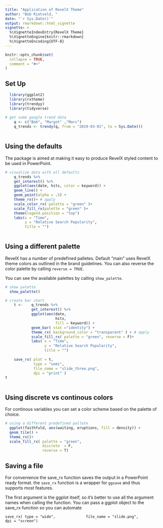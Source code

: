 ```yaml
---
title: "Application of RevelX Theme"
author: "Bob Rietveld, "
date: "`r Sys.Date()`"
output: rmarkdown::html_vignette
vignette: >
  %\VignetteIndexEntry{RevelX Theme}
  %\VignetteEngine{knitr::rmarkdown}
  %\VignetteEncoding{UTF-8}
---
```


```r
knitr::opts_chunk$set(
  collapse = TRUE,
  comment = "#>"
)
```



## Set Up



```r

  library(ggplot2)
  library(rxtheme)
  library(trendyy)
  library(tidyverse)
    
# get some google trend data
    q <- c("Bob", "Margot" ,"Marc")
    q_trends <- trendy(q, from = "2019-03-01", to = Sys.Date())
    
```


## Using the defaults

The package is aimed at making it easy to produce RevelX styled content to be used in PowerPoint.

```r
# visualize data with all defaults
    q_trends %>% 
    get_interest() %>% 
    ggplot(aes(date, hits, color = keyword)) +
    geom_line() +
    geom_point(alpha = .5) +
    theme_rx()+ # apply 
    scale_color_rx( palette = "green" )+
    scale_fill_rx(palette = "green" )+
    theme(legend.position = "top")
    labs(x = "Time", 
         y = "Relative Search Popularity",
         title = "")
    
```



## Using a different palette

RevelX has a number of predefined palletes. Default "main" uses RevelX theme colors as outlined in the brand guidelines. You can also reverse the color palette by calling ` reverse = TRUE`. 

You can see the available palettes by calling `show_palette`.


```r

# show palette
  show_palette()

# create bar chart
    t <-    q_trends %>% 
            get_interest() %>% 
            ggplot(aes(date, 
                       hits, 
                       fill = keyword)) +
            geom_bar( stat ="identity") +
            theme_rx( background_color = "transparent" ) + # apply 
            scale_fill_rx( palette = "green", reverse = F)+
            labs( x = "Time", 
                  y = "Relative Search Popularity",
                  title = "") 
    
    save_rx( plot = t, 
             type = "semi", 
             file_name = "slide_three.png",
             dpi = "print" )
t
     
```


## Using discrete vs continous colors

For continous variables you can set a color scheme based on the palette of choice. 

```r

# using a different predefined pallete
  ggplot(faithfuld, aes(waiting, eruptions, fill = density)) +
  geom_tile() +  
  theme_rx()+
  scale_fill_rx( palette = "green", 
                 discrete  = F, 
                 reverse = T)


```


## Saving a file

For convenience the save_rx function saves the output in a PowerPoint ready format. the `save_rx` function is a wrapper for `ggsave` and thus supports most features. 

The first argument is the ggplot itself, so it's better to use all the argument names when calling the function. You can pass a ggplot object to the save_rx function so you can automate

  `save_rx( type = "wide", 
            file_name = "slide.png",
            dpi = "screen")`
